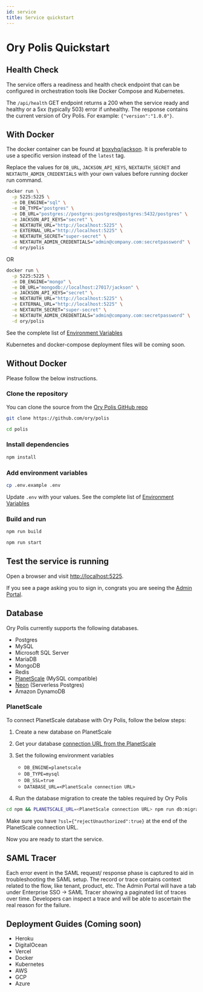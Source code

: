 ```yaml
---
id: service
title: Service quickstart
---
```


# Ory Polis Quickstart

## Health Check

The service offers a readiness and health check endpoint that can be configured in orchestration tools like Docker Compose and
Kubernetes.

The `/api/health` GET endpoint returns a 200 when the service ready and healthy or a 5xx (typically 503) error if unhealthy. The
response contains the current version of Ory Polis. For example: `{"version":"1.0.0"}`.

## With Docker

The docker container can be found at [boxyhq/jackson](https://hub.docker.com/r/boxyhq/jackson/tags). It is preferable to use a
specific version instead of the `latest` tag.

Replace the values for `DB_URL`, `JACKSON_API_KEYS`, `NEXTAUTH_SECRET` and `NEXTAUTH_ADMIN_CREDENTIALS` with your own values
before running docker run command.

```bash
docker run \
  -p 5225:5225 \
  -e DB_ENGINE="sql" \
  -e DB_TYPE="postgres" \
  -e DB_URL="postgres://postgres:postgres@postgres:5432/postgres" \
  -e JACKSON_API_KEYS="secret" \
  -e NEXTAUTH_URL="http://localhost:5225" \
  -e EXTERNAL_URL="http://localhost:5225" \
  -e NEXTAUTH_SECRET="super-secret" \
  -e NEXTAUTH_ADMIN_CREDENTIALS="admin@company.com:secretpassword" \
  -d ory/polis
```

OR

```bash
docker run \
  -p 5225:5225 \
  -e DB_ENGINE="mongo" \
  -e DB_URL="mongodb://localhost:27017/jackson" \
  -e JACKSON_API_KEYS="secret" \
  -e NEXTAUTH_URL="http://localhost:5225" \
  -e EXTERNAL_URL="http://localhost:5225" \
  -e NEXTAUTH_SECRET="super-secret" \
  -e NEXTAUTH_ADMIN_CREDENTIALS="admin@company.com:secretpassword" \
  -d ory/polis
```

See the complete list of [Environment Variables](../deploy/env-variables.mdx)

Kubernetes and docker-compose deployment files will be coming soon.

## Without Docker

Please follow the below instructions.

### Clone the repository

You can clone the source from the [Ory Polis GitHub repo](https://github.com/ory/polis/tree/release)

```bash
git clone https://github.com/ory/polis
```

```bash
cd polis
```

### Install dependencies

```bash
npm install
```

### Add environment variables

```bash
cp .env.example .env
```

Update `.env` with your values. See the complete list of [Environment Variables](../deploy/env-variables.mdx)

### Build and run

```bash
npm run build
```

```bash
npm run start
```

## Test the service is running

Open a browser and visit [http://localhost:5225](http://localhost:5225).

If you see a page asking you to sign in, congrats you are seeing the [Admin Portal](../admin-portal/index.mdx).

## Database

Ory Polis currently supports the following databases.

- Postgres
- MySQL
- Microsoft SQL Server
- MariaDB
- MongoDB
- Redis
- [PlanetScale](https://planetscale.com/) (MySQL compatible)
- [Neon](https://neon.tech) (Serverless Postgres)
- Amazon DynamoDB

### PlanetScale

To connect PlanetScale database with Ory Polis, follow the below steps:

1. Create a new database on PlanetScale
2. Get your database
   [connection URL from the PlanetScale](https://planetscale.com/docs/tutorials/deploy-to-netlify#get-your-connection-string-from-planetscale)
3. Set the following environment variables
   - `DB_ENGINE=planetscale`
   - `DB_TYPE=mysql`
   - `DB_SSL=true`
   - `DATABASE_URL=<PlanetScale connection URL>`

4. Run the database migration to create the tables required by Ory Polis

```bash
cd npm && PLANETSCALE_URL=<PlanetScale connection URL> npm run db:migration:run:planetscale
```

Make sure you have `?ssl={"rejectUnauthorized":true}` at the end of the PlanetScale connection URL.

Now you are ready to start the service.

## SAML Tracer

Each error event in the SAML request/ response phase is captured to aid in troubleshooting the SAML setup. The record or trace
contains context related to the flow, like tenant, product, etc. The Admin Portal will have a tab under Enterprise SSO -> SAML
Tracer showing a paginated list of traces over time. Developers can inspect a trace and will be able to ascertain the real reason
for the failure.

## Deployment Guides (Coming soon)

- Heroku
- DigitalOcean
- Vercel
- Docker
- Kubernetes
- AWS
- GCP
- Azure
